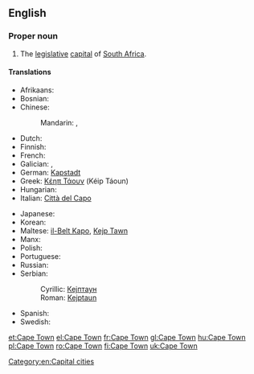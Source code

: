 ==English==
{{wikipedia}}

===Proper noun===
{{en-proper noun}}

# The [[legislative]] [[capital]] of [[South Africa]].

====Translations====
{{trans-top|legislative capital of South Africa}}
* Afrikaans: {{t-|af|Kaapstad|n|xs=Afrikaans}}
* Bosnian: {{t-|bs|Kejptaun|m}}
* Chinese:
*: Mandarin: {{t|cmn|開普敦|sc=Hani}}, {{t|cmn|开普敦|tr=Kāipǔdūn|sc=Hani}}
* Dutch: {{t+|nl|Kaapstad|n}}
* Finnish: {{t+|fi|Kapkaupunki}}
* French: {{t+|fr|Le Cap|m}}
* Galician: {{t|gl|Cidade do Cabo|f}}, {{t|gl|Capetón}}
* German: [[Kapstadt]]
* Greek: [[Κέηπ Τάουν]] (Kéip Táoun) {{n}}
* Hungarian: {{t+|hu|Fokváros}}
* Italian: [[Città del Capo]] {{f}}
{{trans-mid}}
* Japanese: {{t|ja|ケープタウン|tr=Kēputaun}}
* Korean: {{t|ko|케이프타운|tr=Keipeutaun|sc=Hang}}
* Maltese: [[il-Belt Kapo]], [[Kejp Tawn]]
* Manx: {{t|gv| Balley ny Rheynn|m}}
* Polish: {{t+|pl|Kapsztad|m}}
* Portuguese: {{t+|pt|Cidade do Cabo}}
* Russian: {{t-|ru|Кейптаун|m|tr=Kejptáun, Kéjptaun}}
* Serbian:
*: Cyrillic: [[Кејптаун#Serbian|Кејптаун]] {{m}}
*: Roman: [[Kejptaun#Serbian|Kejptaun]] {{m}}
* Spanish: {{t+|es|Ciudad del Cabo}}
* Swedish: {{t|sv|Kapstaden}}
{{trans-bottom}}

[[Category:en:Capital cities]]

[[et:Cape Town]]
[[el:Cape Town]]
[[fr:Cape Town]]
[[gl:Cape Town]]
[[hu:Cape Town]]
[[pl:Cape Town]]
[[ro:Cape Town]]
[[fi:Cape Town]]
[[uk:Cape Town]]